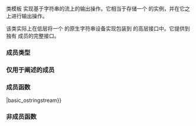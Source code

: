 {{cpp/title|basic_ostringstream}}
{{cpp/io/basic_ostringstream/navbar}}
{{ddcl|header=sstream|1=
template&lt;
    class CharT,
    class Traits = std::char_traits&lt;CharT&gt;,
    class Allocator = std::allocator&lt;CharT&gt;
&gt; class basic_ostringstream
    : public basic_ostream&lt;CharT, Traits&gt;;
}}

类模板 {{tt|std::basic_ostringstream}} 实现基于字符串的流上的输出操作。它相当于存储一个 {{lc|std::basic_string}} 的实例，并在它之上进行输出操作。

该类实际上在低层将一个 {{lc|std::basic_stringbuf}} 的原生字符串设备实现包装到 {{lc|std::basic_ostream}} 的高层接口中。它提供到独有 {{lc|std::basic_stringbuf}} 成员的完整接口。

{{inheritance diagram/std-basic_ostringstream}}

{{cpp/basic char typedefs|ostringstream|sstream}}

===成员类型===
{{dsc begin}}
{{dsc hitem|成员类型|定义}}
{{dsc inc|cpp/io/dsc char_type}}
{{dsc inc|cpp/io/dsc traits_type}}
{{dsc inc|cpp/io/dsc int_type}}
{{dsc inc|cpp/io/dsc pos_type}}
{{dsc inc|cpp/io/dsc off_type}}
{{dsc inc|cpp/io/dsc allocator_type}}
{{dsc end}}

===仅用于阐述的成员===
{{dsc begin}}
{{dsc hitem|名字|定义}}
{{dsc expos mem obj|sb{{nbsp|4}}|用作底层缓冲区的 {{c/core|std::basic_stringbuf&lt;CharT, Traits, Allocator&gt;}}}}
{{dsc end}}

===成员函数===
{{dsc begin}}
{{dsc inc|cpp/io/basic_stringstream/dsc constructor|basic_ostringstream}}
{{dsc inc|cpp/io/basic_stringstream/dsc operator{{=}}|basic_ostringstream}}
{{dsc inc|cpp/io/basic_stringstream/dsc swap|basic_ostringstream}}
{{dsc inc|cpp/io/basic_stringstream/dsc rdbuf|basic_ostringstream}}

{{dsc h2|字符串操作}}
{{dsc inc|cpp/io/basic_stringstream/dsc str|basic_ostringstream}}
{{dsc inc|cpp/io/basic_stringstream/dsc view|basic_ostringstream}}
{{dsc end}}

===非成员函数===
{{dsc begin}}
{{dsc inc|cpp/io/basic_stringstream/dsc swap2|basic_ostringstream}}
{{dsc end}}

{{cpp/io/basic_ostream/inherit}}
{{cpp/io/basic_ios/inherit}}
{{cpp/io/ios_base/inherit}}

{{langlinks|de|en|es|fr|it|ja|pt|ru}}